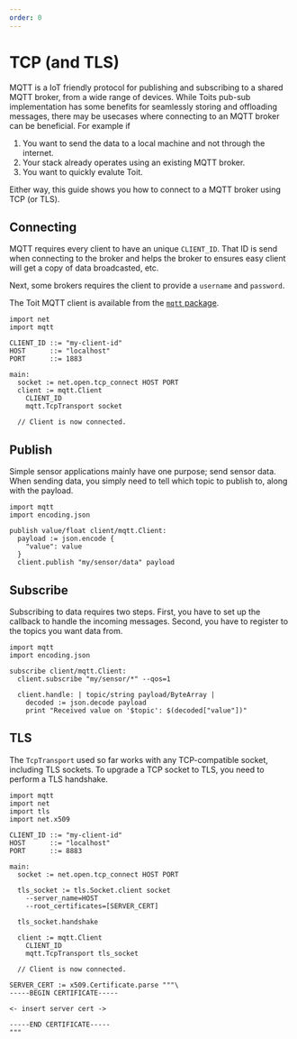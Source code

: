 ```yaml
---
order: 0
---
```


# TCP (and TLS)

MQTT is a IoT friendly protocol for publishing and subscribing to a shared MQTT broker, from a wide range of devices. While Toits pub-sub implementation has some benefits for seamlessly storing and offloading messages, there may be usecases where connecting to an MQTT broker can be beneficial. For example if

1. You want to send the data to a local machine and not through the internet.
2. Your stack already operates using an existing MQTT broker.
3. You want to quickly evalute Toit.

Either way, this guide shows you how to connect to a MQTT broker using TCP (or TLS).

## Connecting

MQTT requires every client to have an unique `CLIENT_ID`. That ID is send when connecting to the broker and helps the broker to ensures
easy client will get a copy of data broadcasted, etc.

Next, some brokers requires the client to provide a `username` and `password`.

The Toit MQTT client is available from the [`mqtt` package](https://pkg.toit.io/package/github.com%2Ftoitware%2Fmqtt).

```toit
import net
import mqtt

CLIENT_ID ::= "my-client-id"
HOST      ::= "localhost"
PORT      ::= 1883

main:
  socket := net.open.tcp_connect HOST PORT
  client := mqtt.Client
    CLIENT_ID
    mqtt.TcpTransport socket

  // Client is now connected.
```

## Publish

Simple sensor applications mainly have one purpose; send sensor data. When sending data, you simply need to tell which topic to publish to, along with the payload.


```toit
import mqtt
import encoding.json

publish value/float client/mqtt.Client:
  payload := json.encode {
    "value": value
  }
  client.publish "my/sensor/data" payload

```

## Subscribe

Subscribing to data requires two steps. First, you have to set up the callback to handle the incoming messages. Second, you have to register to the topics you want data from.

```toit
import mqtt
import encoding.json

subscribe client/mqtt.Client:
  client.subscribe "my/sensor/*" --qos=1

  client.handle: | topic/string payload/ByteArray |
    decoded := json.decode payload
    print "Received value on '$topic': $(decoded["value"])"
```

## TLS

The `TcpTransport` used so far works with any TCP-compatible socket, including TLS sockets. To upgrade a TCP socket to TLS, you need to perform
a TLS handshake.


```toit
import mqtt
import net
import tls
import net.x509

CLIENT_ID ::= "my-client-id"
HOST      ::= "localhost"
PORT      ::= 8883

main:
  socket := net.open.tcp_connect HOST PORT

  tls_socket := tls.Socket.client socket
    --server_name=HOST
    --root_certificates=[SERVER_CERT]

  tls_socket.handshake

  client := mqtt.Client
    CLIENT_ID
    mqtt.TcpTransport tls_socket

  // Client is now connected.

SERVER_CERT := x509.Certificate.parse """\
-----BEGIN CERTIFICATE-----

<- insert server cert ->

-----END CERTIFICATE-----
"""
```
